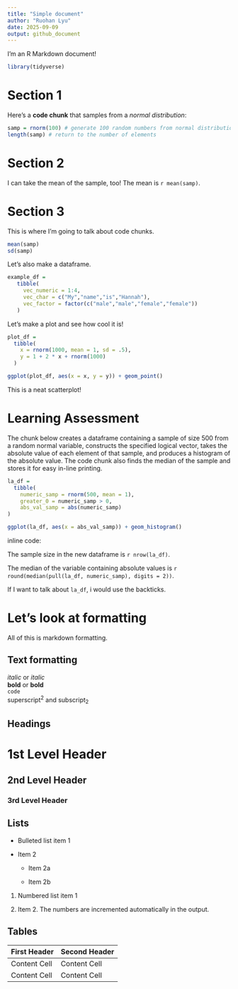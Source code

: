 ```yaml
---
title: "Simple document"
author: "Ruohan Lyu"
date: 2025-09-09
output: github_document
---
```

  
I'm an R Markdown document! 

```r
library(tidyverse)
```

# Section 1

Here's a **code chunk** that samples from 
a _normal distribution_:
  
```r
samp = rnorm(100) # generate 100 random numbers from normal distribution
length(samp) # return to the number of elements
```

# Section 2

I can take the mean of the sample, too!
The mean is `r mean(samp)`.

# Section 3

This is where I'm going to talk about code chunks.

```r
mean(samp)
sd(samp)
```

Let's also make a dataframe.

```r
example_df =
   tibble(
     vec_numeric = 1:4,
     vec_char = c("My","name","is","Hannah"),
     vec_factor = factor(c("male","male","female","female"))
   )
```


Let's make a plot and see how cool it is!

```r
plot_df =
  tibble(
    x = rnorm(1000, mean = 1, sd = .5),
    y = 1 + 2 * x + rnorm(1000)
  )

ggplot(plot_df, aes(x = x, y = y)) + geom_point()
```

This is a neat scatterplot!


# Learning Assessment
The chunk below creates a dataframe containing a sample of size 500 from a 
random normal variable, constructs the specified logical vector, takes the 
absolute value of each element of that sample, and produces a histogram of 
the absolute value. The code chunk also finds the median of the sample and
stores it for easy in-line printing.

```r
la_df = 
  tibble(
    numeric_samp = rnorm(500, mean = 1),
    greater_0 = numeric_samp > 0,
    abs_val_samp = abs(numeric_samp)
)

ggplot(la_df, aes(x = abs_val_samp)) + geom_histogram()
```

inline code:  

The sample size in the new dataframe is `r nrow(la_df)`.  

The median of the variable containing absolute values is 
`r round(median(pull(la_df, numeric_samp), digits = 2))`.

If I want to talk about `la_df`, i would use the backticks.


# Let's look at formatting

All of this is markdown formatting.  

Text formatting 
------------------------------------------------------------

*italic*  or  _italic_  
**bold**  or  __bold__  
`code`  
superscript^2^ and subscript~2~


Headings
------------------------------------------------------------

# 1st Level Header

## 2nd Level Header

### 3rd Level Header


Lists
------------------------------------------------------------

*   Bulleted list item 1

*   Item 2

    * Item 2a

    * Item 2b

1.  Numbered list item 1

1.  Item 2. The numbers are incremented automatically in the output.


Tables 
------------------------------------------------------------

First Header  | Second Header
------------- | -------------
Content Cell  | Content Cell
Content Cell  | Content Cell
